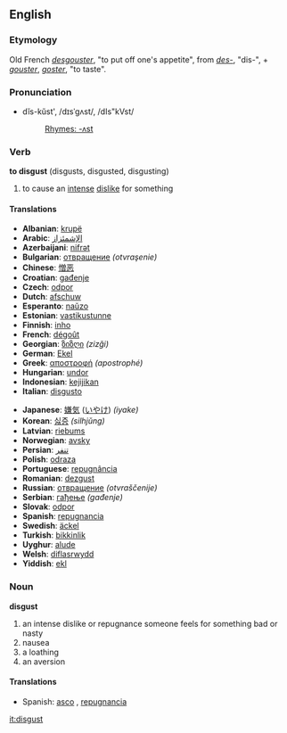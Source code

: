 ==English==
===Etymology===
Old French ''[[desgouster]]'', "to put off one's appetite", from ''[[des-]]'', "dis-", + ''[[gouster]]'', ''[[goster]]'', "to taste".

===Pronunciation===
*dĭs-kŭst', /dɪsˈgʌst/, /dIs"kVst/
*:[[Rhymes:English:-ʌst|Rhymes: -ʌst]]

===Verb ===
'''to disgust''' (disgusts, disgusted, disgusting)
# to cause an [[intense]] [[dislike]] for something 

====Translations====
{{top}}<!--languages from A to I go here-->
*'''Albanian''': [[krupë]]
*'''Arabic''': [[الإشمئزاز]]
*'''Azerbaijani''': [[nifrәt]]
*'''Bulgarian''': [[отвращение]] ''(otvraşenie)''
*'''Chinese''': [[憎恶]]
*'''Croatian''': [[gađenje]]
*'''Czech''': [[odpor]]
*'''Dutch''': [[afschuw]]
*'''Esperanto''': [[naŭzo]]
*'''Estonian''': [[vastikustunne]]
*'''Finnish''': [[inho]]
*'''French''': [[dégoût]]
*'''Georgian''': [[ზიზღი]] ''(zizği)''
*'''German''': [[Ekel]]
*'''Greek''': [[αποστροφή]] ''(apostrophé)''
*'''Hungarian''': [[undor]]
*'''Indonesian''': [[kejijikan]]
*'''Italian''': [[disgusto]]
{{mid}}<!--languages from J to Z go here-->
*'''Japanese''': [[嫌気]] ([[いやけ]]) ''(iyake)''
*'''Korean''': [[싫증]] ''(silhjŭng)''
*'''Latvian''': [[riebums]]
*'''Norwegian''': [[avsky]]
*'''Persian''': [[تنفر]]
*'''Polish''': [[odraza]]
*'''Portuguese''': [[repugnância]]
*'''Romanian''': [[dezgust]]
*'''Russian''': [[отвращение]] ''(otvraščenije)''
*'''Serbian''': [[гађење]] ''(gađenje)''
*'''Slovak''': [[odpor]]
*'''Spanish''': [[repugnancia]]
*'''Swedish''': [[äckel]]
*'''Turkish''': [[bikkinlik]]
*'''Uyghur''': [[alude]]
*'''Welsh''': [[diflasrwydd]]
*'''Yiddish''': [[ekl]]
{{bottom}}

===Noun===
'''disgust'''
# an intense dislike or repugnance someone feels for something bad or nasty
# nausea
# a loathing
# an aversion

====Translations====
*Spanish: [[asco]] {{m}}, [[repugnancia]] {{f}}

[[it:disgust]]